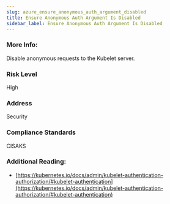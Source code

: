 ```yaml
---
slug: azure_ensure_anonymous_auth_argument_disabled
title: Ensure Anonymous Auth Argument Is Disabled
sidebar_label: Ensure Anonymous Auth Argument Is Disabled
---
```


### More Info:

Disable anonymous requests to the Kubelet server.

### Risk Level

High

### Address

Security

### Compliance Standards

CISAKS

### Additional Reading:

- [https://kubernetes.io/docs/admin/kubelet-authentication-authorization/#kubelet-authentication](https://kubernetes.io/docs/admin/kubelet-authentication-authorization/#kubelet-authentication) 

